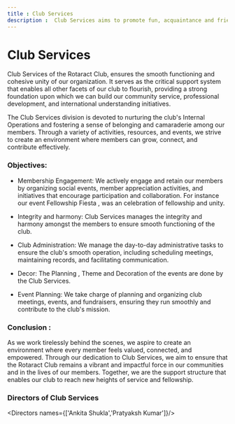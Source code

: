 ```yaml
---
title : Club Services
description :  Club Services aims to promote fun, acquaintance and friendship among the members on the basis that Rotary members want to enjoy their Rotary experience and because they want to be'; plan special events and activities and promote participation by members by recreational and social activities.
---
```


# Club Services

Club Services of the Rotaract Club, ensures the smooth functioning and cohesive unity of our organization. It serves as the critical support system that enables all other facets of our club to flourish, providing a strong foundation upon which we can build our community service, professional development, and international understanding initiatives.

The Club Services division is devoted to nurturing the club's Internal Operations and fostering a sense of belonging and camaraderie among our members. Through a variety of activities, resources, and events, we strive to create an environment where members can grow, connect, and contribute effectively.


### Objectives:
- Membership Engagement: We actively engage and retain our members by organizing social events, member appreciation activities, and initiatives that encourage participation and collaboration. For instance our event Fellowship Fiesta , was an celebration of fellowship and unity.

- Integrity and harmony: Club Services manages the integrity and harmony amongst the members to ensure smooth functioning of the club.

- Club Administration: We manage the day-to-day administrative tasks to ensure the club's smooth operation, including scheduling meetings, maintaining records, and facilitating communication.

- Decor: The Planning , Theme and Decoration of the events are done by the Club Services.

- Event Planning: We take charge of planning and organizing club meetings, events, and fundraisers, ensuring they run smoothly and contribute to the club's mission.


### Conclusion :
As we work tirelessly behind the scenes, we aspire to create an environment where every member feels valued, connected, and empowered. Through our dedication to Club Services, we aim to ensure that the Rotaract Club remains a vibrant and impactful force in our communities and in the lives of our members. Together, we are the support structure that enables our club to reach new heights of service and fellowship.

### Directors of Club Services
<Directors names={['Ankita Shukla','Pratyaksh Kumar']}/>